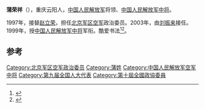 '''蒲荣祥'''（{{bd|1940年|||catIdx=}}），重庆云阳人，[[中国人民解放军|中国人民解放军]]将领、[[中国人民解放军中将|中国人民解放军中将]]。

1997年，接替[[赵立荣|赵立荣]]，担任[[北京军区空军|北京军区空军]]政治委员。2003年，由[[刘振来|刘振来]]接任。1999年，授[[中国人民解放军中将|中国人民解放军中将]]军衔。酷爱书法<ref>{{cite news|title=军旅墨香 - 蒲荣祥|url=http://www.bjxhsh.com/infoview.asp?iid=wN2clU|accessdate=2012-03-12|newspaper=新华书法}}{{dead link|date=2018年4月 |bot=InternetArchiveBot |fix-attempted=yes }}</ref><ref>{{citenews|author=|title=少将宗顺留及中将郝保庆、高文远等7人签名封|url=http://www.wjfno1.net/html/report/6966-1.htm|accessdate=2012-05-05|newspaper=美丽的神话|deadurl=yes|archiveurl=https://web.archive.org/web/20160304091700/http://www.wjfno1.net/html/report/6966-1.htm|archivedate=2016-03-04}}</ref>。

== 参考 ==
{{reflist}}
{{start box}}
{{s-mil}}
{{succession box|[[赵立荣|赵立荣]]|[[刘振来|刘振来]]|[[中国人民解放军|中国人民解放军]][[北京军区空军|北京军区空军]]政治委员|1997年11月-2003年12月}}
{{end box}}
{{中国军事人物小作品}}

[[Category:北京军区空军政治委员|Category:北京军区空军政治委员]]
[[Category:蒲姓|Category:蒲姓]]
[[Category:中国人民解放军空军中将|Category:中国人民解放军空军中将]]
[[Category:第九届全国人大代表|Category:第九届全国人大代表]]
[[Category:第十屆全國政協委員|Category:第十屆全國政協委員]]